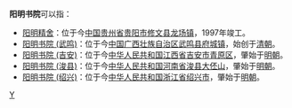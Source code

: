 '''阳明书院'''可以指：
* [[阳明精舍|阳明精舍]]：位于今[[中华人民共和国|中国]][[贵州省|贵州省]][[贵阳市|贵阳市]][[修文县|修文县]][[龙场街道|龙场镇]]，1997年竣工。
* [[阳明书院_(武鸣)|阳明书院 (武鸣)]]：位于今[[中华人民共和国|中国]][[广西壮族自治区|广西壮族自治区]][[武鸣县|武鸣县]][[府城镇_(南宁市)|府城镇]]，始创于[[清朝|清朝]]。
* [[阳明书院_(吉安)|阳明书院 (吉安)]]：位于今[[中华人民共和国|中华人民共和国]][[江西省|江西省]][[吉安市|吉安市]][[青原区|青原区]]，肇始于[[明朝|明朝]]。
* [[阳明书院_(浚县)|阳明书院 (浚县)]]：位于今[[中华人民共和国|中华人民共和国]][[河南省|河南省]][[浚县|浚县]][[大伾山|大伾山]]，肇始于[[明朝|明朝]]。
* [[阳明书院_(绍兴)|阳明书院 (绍兴)]]：位于今[[中华人民共和国|中华人民共和国]][[浙江省|浙江省]][[绍兴市|绍兴市]]，肇始于[[明朝|明朝]]。

{{王阳明}}
{{消歧義|CAT=四字教育機構消歧義}}
[[Category:王守仁|Y]]